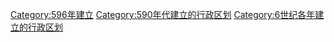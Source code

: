 [[Category:596年建立|Category:596年建立]]
[[Category:590年代建立的行政区划|Category:590年代建立的行政区划]]
[[Category:6世纪各年建立的行政区划|Category:6世纪各年建立的行政区划]]